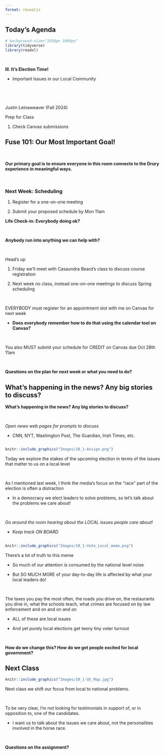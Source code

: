 ```yaml
---
format: revealjs
---
```



## Today's Agenda {background-image="Images/background-news_v2.png" .center}

```r
# background-size="1920px 1080px"
library(tidyverse)
library(readxl)
```

<br>

::: {.r-fit-text}
**III. It's Election Time!**

- Important Issues in our Local Community
:::

<br>

<br>

::: r-stack
Justin Leinaweaver (Fall 2024)
:::

::: notes
Prep for Class

1. Check Canvas submissions

:::



## Fuse 101: Our Most Important Goal! {background-image="Images/background-news_v2.png" .center}

<br>

**Our primary goal is to ensure everyone in this room connects to the Drury experience in meaningful ways.**

<br>

### Next Week: Scheduling

1. Register for a one-on-one meeting

2. Submit your proposed schedule by Mon 11am

::: notes

**Life Check-in: Everybody doing ok?**

<br>

**Anybody run into anything we can help with?**

<br>

Head's up

1. Friday we'll meet with Casaundra Beard's class to discuss course registration

2. Next week no class, instead one-on-one meetings to discuss Spring scheduling

<br>

EVERYBODY must register for an appointment slot with me on Canvas for next week

- **Does everybody remember how to do that using the calendar tool on Canvas?**

<br>

You also MUST submit your schedule for CREDIT on Canvas due Oct 28th 11am

<br>

**Questions on the plan for next week or what you need to do?**

:::



## What's happening in the news? Any big stories to discuss? {background-image="Images/background-news_v2.png" .center}

::: notes
**What's happening in the news? Any big stories to discuss?**

<br>

*Open news web pages for prompts to discuss*

- CNN, NYT, Washington Post, The Guardian, Irish Times, etc.
:::



## {background-image="Images/background-news_v2.png" .center}

```r
knitr::include_graphics("Images/10_1-Assign.png")
```

::: notes

Today we explore the stakes of the upcoming election in terms of the issues that matter to us on a local level

<br>

As I mentioned last week, I think the media's focus on the "race" part of the election is often a distraction

- In a democracy we elect leaders to solve problems, so let's talk about the problems we care about!

<br>

*Go around the room hearing about the LOCAL issues people care about!*

- *Keep track ON BOARD*

:::


## {background-image="Images/background-news_v2.png" .center}

```r
knitr::include_graphics("Images/10_1-Vote_Local_meme.png")
```

::: notes

There's a lot of truth to this meme

- So much of our attention is consumed by the national level noise

- But SO MUCH MORE of your day-to-day life is affected by what your local leaders do!

<br>

The taxes you pay the most often, the roads you drive on, the restaurants you dine in, what the schools teach, what crimes are focused on by law enforcement and on and on and on

- ALL of these are local issues 

- And yet purely local elections get teeny tiny voter turnout

<br>

**How do we change this? How do we get people excited for local government?**

:::



## Next Class {background-image="Images/background-blue_triangles_flipped.png" .center}

```r
knitr::include_graphics("Images/10_1-US_Map.jpg")
```

::: notes

Next class we shift our focus from local to national problems.

<br>

To be very clear, I'm not looking for testimonials in support of, or in opposition to, one of the candidates. 

- I want us to talk about the issues we care about, not the personalities involved in the horse race.

<br>

**Questions on the assignment?**

:::